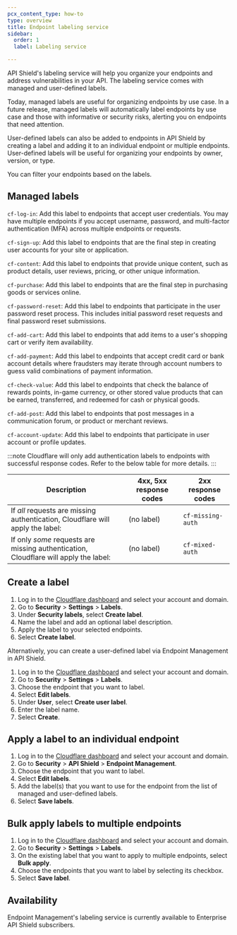 ```yaml
---
pcx_content_type: how-to
type: overview
title: Endpoint labeling service
sidebar:
  order: 1
  label: Labeling service

---
```


API Shield's labeling service will help you organize your endpoints and address vulnerabilities in your API. The labeling service comes with managed and user-defined labels.

Today, managed labels are useful for organizing endpoints by use case. In a future release, managed labels will automatically label endpoints by use case and those with informative or security risks, alerting you on endpoints that need attention.

User-defined labels can also be added to endpoints in API Shield by creating a label and adding it to an individual endpoint or multiple endpoints. User-defined labels will be useful for organizing your endpoints by owner, version, or type.

You can filter your endpoints based on the labels. 

## Managed labels

`cf-log-in`: Add this label to endpoints that accept user credentials. You may have multiple endpoints if you accept username, password, and multi-factor authentication (MFA) across multiple endpoints or requests.

`cf-sign-up`: Add this label to endpoints that are the final step in creating user accounts for your site or application.

`cf-content`: Add this label to endpoints that provide unique content, such as product details, user reviews, pricing, or other unique information.

`cf-purchase`: Add this label to endpoints that are the final step in purchasing goods or services online.

`cf-password-reset`: Add this label to endpoints that participate in the user password reset process. This includes initial password reset requests and final password reset submissions.

`cf-add-cart`: Add this label to endpoints that add items to a user's shopping cart or verify item availability.

`cf-add-payment`: Add this label to endpoints that accept credit card or bank account details where fraudsters may iterate through account numbers to guess valid combinations of payment information. 

`cf-check-value`: Add this label to endpoints that check the balance of rewards points, in-game currency, or other stored value products that can be earned, transferred, and redeemed for cash or physical goods.

`cf-add-post`: Add this label to endpoints that post messages in a communication forum, or product or merchant reviews.

`cf-account-update`: Add this label to endpoints that participate in user account or profile updates.

:::note
Cloudflare will only add authentication labels to endpoints with successful response codes. Refer to the below table for more details.
:::

| Description | 4xx, 5xx response codes | 2xx response codes |
| --- | --- | --- | 
| If _all_ requests are missing authentication, Cloudflare will apply the label: | (no label) | `cf-missing-auth` |
| If only _some_ requests are missing authentication, Cloudflare will apply the label: | (no label) | `cf-mixed-auth` |

## Create a label

1. Log in to the [Cloudflare dashboard](https://dash.cloudflare.com/) and select your account and domain. 
2. Go to **Security** > **Settings** > **Labels**.
3. Under **Security labels**, select **Create label**.
4. Name the label and add an optional label description. 
5. Apply the label to your selected endpoints. 
6. Select **Create label**. 

Alternatively, you can create a user-defined label via Endpoint Management in API Shield. 

1. Log in to the [Cloudflare dashboard](https://dash.cloudflare.com/) and select your account and domain. 
2. Go to **Security** > **Settings** > **Labels**.
3. Choose the endpoint that you want to label. 
4. Select **Edit labels**.
5. Under **User**, select **Create user label**. 
6. Enter the label name. 
7. Select **Create**. 

## Apply a label to an individual endpoint

1. Log in to the [Cloudflare dashboard](https://dash.cloudflare.com/) and select your account and domain. 
2. Go to **Security** > **API Shield** > **Endpoint Management**.
3. Choose the endpoint that you want to label. 
4. Select **Edit labels**.
5. Add the label(s) that you want to use for the endpoint from the list of managed and user-defined labels. 
6. Select **Save labels**. 

## Bulk apply labels to multiple endpoints

1. Log in to the [Cloudflare dashboard](https://dash.cloudflare.com/) and select your account and domain. 
2. Go to **Security** > **Settings** > **Labels**.
3. On the existing label that you want to apply to multiple endpoints, select **Bulk apply**. 
4. Choose the endpoints that you want to label by selecting its checkbox. 
5. Select **Save label**. 

## Availability

Endpoint Management's labeling service is currently available to Enterprise API Shield subscribers.
